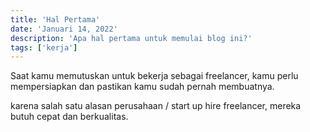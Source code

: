 ```yaml
---
title: 'Hal Pertama'
date: 'Januari 14, 2022'
description: 'Apa hal pertama untuk memulai blog ini?'
tags: ['kerja']
---
```


Saat kamu memutuskan untuk bekerja sebagai freelancer, kamu perlu mempersiapkan dan pastikan kamu sudah pernah membuatnya.


karena salah satu alasan perusahaan / start up hire freelancer, mereka butuh cepat dan berkualitas.
